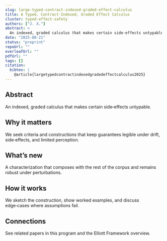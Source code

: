 ```yaml
---
slug: large-typed-contract-indexed-graded-effect-calculus
title: A Typed, Contract‑Indexed, Graded Effect Calculus
cluster: typed-effect-safety
authors: ["J. X."]
abstract: >
  An indexed, graded calculus that makes certain side‑effects untypable.
date: "2025-08-21"
status: "preprint"
repoUrl: ""
overleafUrl: ""
pdfUrl: ""
tags: []
citation:
  bibtex: |
    @article{largetypedcontractindexedgradedeffectcalculus2025}
---
```


## Abstract

An indexed, graded calculus that makes certain side‑effects untypable.

## Why it matters

We seek criteria and constructions that keep guarantees legible under drift, side‑effects, and limited perception.

## What’s new

A characterization that composes with the rest of the corpus and remains robust under perturbations.

## How it works

We sketch the construction, show worked examples, and discuss edge‑cases where assumptions fail.

## Connections

See related papers in this program and the Elliott Framework overview.
